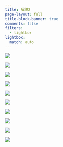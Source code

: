 ```yaml
---
title: 解説2
page-layout: full
title-block-banner: true
comments: false
filters:
  - lightbox
lightbox:
  match: auto
---
```


::: {layout-ncol=3}
![](slides/s5d/slides049.jpg){group="slides"}

![](slides/s5d/slides050.jpg){group="slides"}

![](slides/s5d/slides051.jpg){group="slides"}

![](slides/s5d/slides052.jpg){group="slides"}

![](slides/s5d/slides053.jpg){group="slides"}

![](slides/s5d/slides054.jpg){group="slides"}

![](slides/s5d/slides055.jpg){group="slides"}

![](slides/s5d/slides056.jpg){group="slides"}

![](slides/s5d/slides057.jpg){group="slides"}

![](slides/s5d/slides058.jpg){group="slides"}
:::
